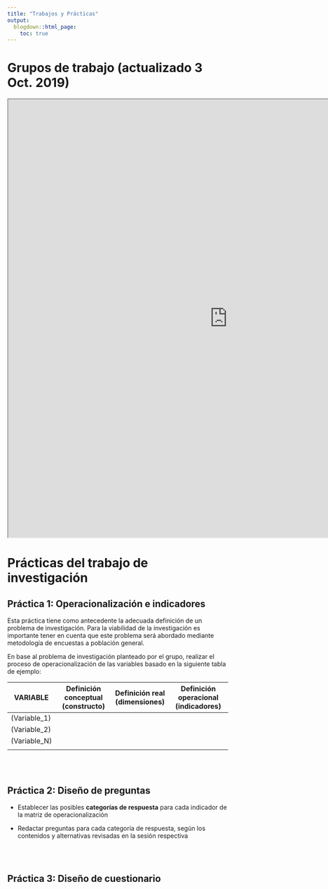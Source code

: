 ```yaml
---
title: "Trabajos y Prácticas"
output:
  blogdown::html_page:
    toc: true
---
```



# Grupos de trabajo (actualizado 3 Oct. 2019)


<iframe src="https://docs.google.com/spreadsheets/d/e/2PACX-1vRZrZ6_lXX7o5p-zRjES6eJBd-9pdAUW5XxZQKKjTuMhmmrkk481DJYS4mgoTdZOHJhW-QvRTTdYp-I/pubhtml?widget=true&amp;headers=false" width="1000" height="1000"></iframe>


# Prácticas del trabajo de investigación

## Práctica 1: Operacionalización e indicadores {#prac1}

Esta práctica tiene como antecedente la adecuada definición de un problema de investigación. Para la viabilidad de la investigación es importante tener en cuenta que este problema será abordado mediante metodología de encuestas a población general.

En base al problema de investigación planteado por el grupo, realizar el proceso de operacionalización de las variables basado en la siguiente tabla de ejemplo:


| VARIABLE 	| Definición conceptual (constructo) 	| Definición real (dimensiones) 	| Definición operacional (indicadores) 	|
|-------------	|------------------------------------	|-------------------------------	|--------------------------------------	|
| (Variable_1)         	|                                    	|	|                                      	|
| (Variable_2)         	|                                    	|	|                                      	|
| (Variable_N)         	|                                    	|                               	|                                      	|
|          	|                                    	|                               	|                                      	|


<br>
<br>

## Práctica 2: Diseño de preguntas {#prac2}

- Establecer las posibles **categorías de respuesta** para cada indicador de la matriz de operacionalización

- Redactar preguntas para cada categoría de respuesta, según los contenidos y alternativas revisadas en la sesión respectiva


<br>
<br>

## Práctica 3: Diseño de cuestionario {#prac3}
